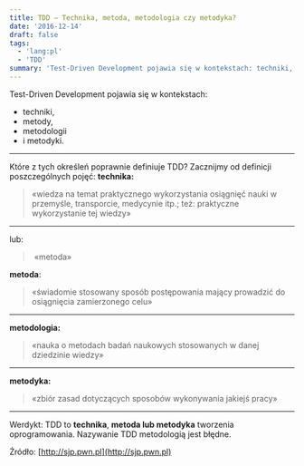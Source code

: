 ```yaml
---
title: TDD — Technika, metoda, metodologia czy metodyka?
date: '2016-12-14'
draft: false
tags:
  - 'lang:pl'
  - 'TDD'
summary: 'Test-Driven Development pojawia się w kontekstach: techniki, metody, metodologii i metodyki. Które z tych określeń poprawnie definiuje TDD?'
---
```


Test-Driven Development pojawia się w kontekstach:

*   techniki,
*   metody,
*   metodologii
*   i metodyki.

---

Które z tych określeń poprawnie definiuje TDD? Zacznijmy od definicji poszczególnych pojęć: **technika:**

> «wiedza na temat praktycznego wykorzystania osiągnięć nauki w przemyśle, transporcie, medycynie itp.; też: praktyczne wykorzystanie tej wiedzy»

---

lub:

>  «metoda»

**metoda**:

> «świadomie stosowany sposób postępowania mający prowadzić do osiągnięcia zamierzonego celu»

---

**metodologia:**

> «nauka o metodach badań naukowych stosowanych w danej dziedzinie wiedzy»

---

**metodyka:**

> «zbiór zasad dotyczących sposobów wykonywania jakiejś pracy»

---

Werdykt: TDD to **technika**, **metoda lub metodyka** tworzenia oprogramowania. Nazywanie TDD metodologią jest błędne.

Źródło: [http://sjp.pwn.pl](http://sjp.pwn.pl)
